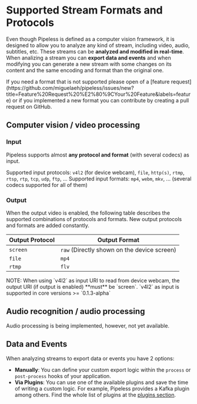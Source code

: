 # Supported Stream Formats and Protocols

Even though Pipeless is defined as a computer vision framework, it is designed to allow you to analyze any kind of stream, including video, audio, subtitles, etc. These streams can be **analyzed and modified in real-time**. When analizing a stream you can **export data and events** and when modifying you can generate a new stream with some changes on its content and the same encoding and format than the original one.


<Callout>
If you need a format that is not supported please open of a [feature request](https://github.com/miguelaeh/pipeless/issues/new?title=Feature%20Request%20%E2%80%9CYour%20Feature&labels=feature) or if you implemented a new format you can contribute by creating a pull request on GitHub.
</Callout>

## Computer vision / video processing

### Input

Pipeless supports almost **any protocol and format** (with several codecs) as input.

Supported input protocols: `v4l2` (for device webcam), `file`, `http(s)`, `rtmp`, `rtsp`, `rtp`, `tcp`, `udp`, `ftp`, ...
Supported input formats: `mp4`, `webm`, `mkv`, ... (several codecs supported for all of them)

### Output

When the output video is enabled, the following table describes the supported combinations of protocols and formats. New output protocols and formats are added constantly.

| Output Protocol | Output Format
| --------------- | ------------- |
| `screen`        | `raw` (Directly shown on the device screen) |
| `file`          | `mp4`         |
| `rtmp`          | `flv`         |

<Callout>
NOTE: When using `v4l2` as input URI to read from device webcam, the output URI (if output is enabled) **must** be `screen`. `v4l2` as input is supported in core versions >= `0.1.3-alpha`
</Callout>

## Audio recognition / audio processing

Audio processing is being implemented, however, not yet available.

## Data and Events

When analyzing streams to export data or events you have 2 options:

* **Manually**: You can define your custom export logic within the `process` or `post-process` hooks of your application.
* **Via Plugins**: You can use one of the available plugins and save the time of writing a custom logic. For example, Pipeless provides a Kafka plugin among others. Find the whole list of plugins at the [plugins section](/docs/v0/plugins).